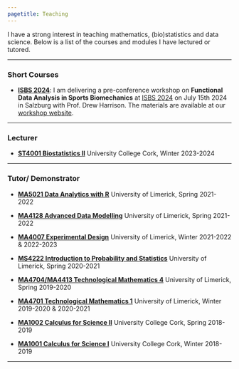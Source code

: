 ```yaml
---
pagetitle: Teaching
---
```


I have a strong interest in teaching mathematics, (bio)statistics and data science. Below is a list of the courses and modules I have lectured or tutored. 

---------------------------------------------------------

### Short Courses

* [**ISBS 2024**](https://www.isbs2024.com/): I am delivering a pre-conference workshop on **Functional Data Analysis in Sports Biomechanics** at [ISBS 2024](https://www.isbs2024.com/) on July $15$th $2024$ in Salzburg with Prof. Drew Harrison. The materials are available at our [workshop website](https://github.com/edwardgunning/ISBS-Short-Course).

---------------------------------------------------------

### Lecturer

* [**ST4001 Biostatistics II**](https://ucc-ie-public.courseleaf.com/modules/?details&srcdb=2023&code=ST4001) University College Cork, Winter 2023-2024

---------------------------------------------------------

### Tutor/ Demonstrator

* [**MA5021 Data Analytics with R**](https://bookofmodules.ul.ie/Default.aspx?ModuleCodeParameter=%7CMA5021%7C) University of Limerick, Spring 2021-2022

* [**MA4128 Advanced Data Modelling**](https://bookofmodules.ul.ie/Default.aspx?ModuleCodeParameter=%7CMA4128%7C) University of Limerick, Spring 2021-2022

* [**MA4007 Experimental Design**](https://bookofmodules.ul.ie/Default.aspx?ModuleCodeParameter=%7CMA4007%7C) University of Limerick, Winter 2021-2022 & 2022-2023

* [**MS4222 Introduction to Probability and Statistics**](https://bookofmodules.ul.ie/Default.aspx?ModuleCodeParameter=%7CMS4222%7C) University of Limerick, Spring 2020-2021

* [**MA4704/MA4413 Technological Mathematics 4**](https://bookofmodules.ul.ie/Default.aspx?ModuleCodeParameter=%7CMA4704%7C) University of Limerick, Spring 2019-2020

* [**MA4701 Technological Mathematics 1**](https://bookofmodules.ul.ie/Default.aspx?ModuleCodeParameter=%7CMA4701%7C) University of Limerick, Winter 2019-2020 & 2020-2021

* [**MA1002 Calculus for Science II**](https://ucc-ie-public.courseleaf.com/modules/?details&srcdb=2023&code=MA1002) University College Cork, Spring 2018-2019

* [**MA1001 Calculus for Science I**](https://ucc-ie-public.courseleaf.com/modules/?details&srcdb=2023&code=MA1001) University College Cork, Winter 2018-2019 


---------------------------------------------------------

